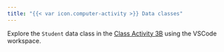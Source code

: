 ```yaml
---
title: "{{< var icon.computer-activity >}} Data classes"
---
```


Explore the `Student` data class in the [Class Activity 3B]({{< var course.prairielearn >}}/assessment/2495515) using the VSCode workspace.
